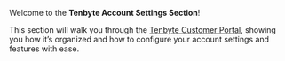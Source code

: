 
Welcome to the **Tenbyte Account Settings Section**!

This section will walk you through the [Tenbyte Customer Portal](https://www.tenbytecloud.com/), showing you how it’s organized and how to configure your account settings and features with ease.